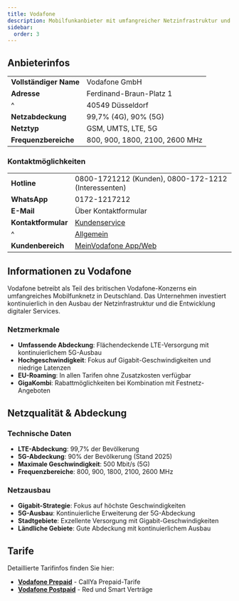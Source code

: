 ```yaml
---
title: Vodafone
description: Mobilfunkanbieter mit umfangreicher Netzinfrastruktur und innovativen Tarifen
sidebar:
  order: 3
---
```


## Anbieterinfos

|                    |                         |
| :----------------- | :---------------------- |
| **Vollständiger Name** | Vodafone GmbH           |
| **Adresse**        | Ferdinand-Braun-Platz 1 |
| ^                  | 40549 Düsseldorf        |
| **Netzabdeckung**  | 99,7% (4G), 90% (5G)    |
| **Netztyp**        | GSM, UMTS, LTE, 5G       |
| **Frequenzbereiche** | 800, 900, 1800, 2100, 2600 MHz |

### Kontaktmöglichkeiten

|                 |                                                                  |
| :-------------- | :--------------------------------------------------------------- |
| **Hotline**         | 0800-1721212 (Kunden), 0800-172-1212 (Interessenten)          |
| **WhatsApp**        | 0172-1217212                                                     |
| **E-Mail**          | Über Kontaktformular                                           |
| **Kontaktformular** | [Kundenservice](https://www.vodafone.de/hilfe/kontakt-zu-vodafone.html) |
| ^               | [Allgemein](https://www.vodafone.de/contact/rf/contactform.jsp)     |
| **Kundenbereich**   | [MeinVodafone App/Web](https://www.vodafone.de/meinvodafone)    |

## Informationen zu Vodafone

Vodafone betreibt als Teil des britischen Vodafone-Konzerns ein umfangreiches Mobilfunknetz in Deutschland. Das Unternehmen investiert kontinuierlich in den Ausbau der Netzinfrastruktur und die Entwicklung digitaler Services.

### Netzmerkmale
- **Umfassende Abdeckung**: Flächendeckende LTE-Versorgung mit kontinuierlichem 5G-Ausbau
- **Hochgeschwindigkeit**: Fokus auf Gigabit-Geschwindigkeiten und niedrige Latenzen
- **EU-Roaming**: In allen Tarifen ohne Zusatzkosten verfügbar
- **GigaKombi**: Rabattmöglichkeiten bei Kombination mit Festnetz-Angeboten

## Netzqualität & Abdeckung

### Technische Daten
- **LTE-Abdeckung**: 99,7% der Bevölkerung
- **5G-Abdeckung**: 90% der Bevölkerung (Stand 2025)
- **Maximale Geschwindigkeit**: 500 Mbit/s (5G)
- **Frequenzbereiche**: 800, 900, 1800, 2100, 2600 MHz

### Netzausbau
- **Gigabit-Strategie**: Fokus auf höchste Geschwindigkeiten
- **5G-Ausbau**: Kontinuierliche Erweiterung der 5G-Abdeckung
- **Stadtgebiete**: Exzellente Versorgung mit Gigabit-Geschwindigkeiten
- **Ländliche Gebiete**: Gute Abdeckung mit kontinuierlichem Ausbau

## Tarife

Detaillierte Tarifinfos finden Sie hier:
- **[Vodafone Prepaid](/prepaid/vodafone/)** - CallYa Prepaid-Tarife
- **[Vodafone Postpaid](/postpaid/vodafone/)** - Red und Smart Verträge
